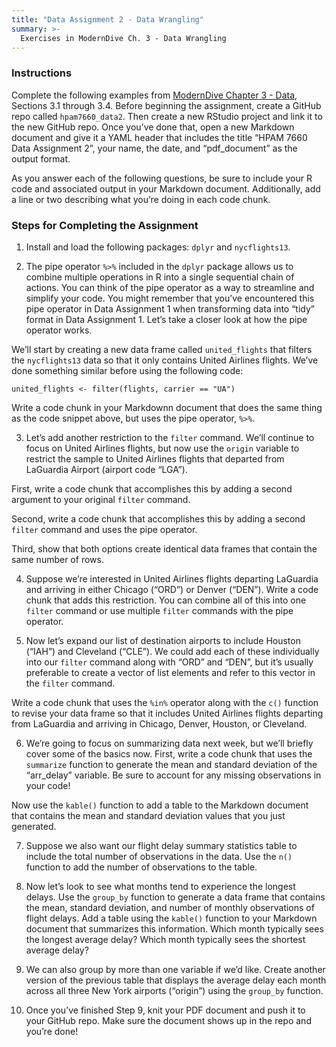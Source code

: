```yaml
---
title: "Data Assignment 2 - Data Wrangling"
summary: >-
  Exercises in ModernDive Ch. 3 - Data Wrangling
---
```


### Instructions

Complete the following examples from [ModernDive Chapter 3 - Data ](https://moderndive.com/3-wrangling.html), Sections 3.1 through 3.4. Before beginning the assignment, create a GitHub repo called `hpam7660_data2`. Then create a new RStudio project and link it to the new GitHub repo. Once you've done that, open a new Markdown document and give it a YAML header that includes the title "HPAM 7660 Data Assignment 2", your name, the date, and "pdf_document" as the output format.

As you answer each of the following questions, be sure to include your R code and associated output in your Markdown document. Additionally, add a line or two describing what you're doing in each code chunk.

### Steps for Completing the Assignment

1. Install and load the following packages: `dplyr` and `nycflights13`. 

2. The pipe operator `%>%` included in the `dplyr` package allows us to combine multiple operations in R into a single sequential chain of actions. You can think of the pipe operator as a way to streamline and simplify your code. You might remember that you've encountered this pipe operator in Data Assignment 1 when transforming data into "tidy" format in Data Assignment 1. Let's take a closer look at how the pipe operator works. 

We'll start by creating a new data frame called `united_flights` that filters the `nycflights13` data so that it only contains United Airlines flights. We've done something similar before using the following code:

`united_flights <- filter(flights, carrier == "UA")`

Write a code chunk in your Markdownn document that does the same thing as the code snippet above, but uses the pipe operator, `%>%`.

3. Let's add another restriction to the `filter` command. We'll continue to focus on United Airlines flights, but now use the `origin` variable to restrict the sample to United Airlines flights that departed from LaGuardia Airport (airport code "LGA"). 

First, write a code chunk that accomplishes this by adding a second argument to your original `filter` command.

Second, write a code chunk that accomplishes this by adding a second `filter` command and uses the pipe operator.

Third, show that both options create identical data frames that contain the same number of rows.

4. Suppose we're interested in United Airlines flights departing LaGuardia and arriving in either Chicago ("ORD") or Denver ("DEN"). Write a code chunk that adds this restriction. You can combine all of this into one `filter` command or use multiple `filter` commands with the pipe operator. 

5. Now let's expand our list of destination airports to include Houston ("IAH") and Cleveland ("CLE"). We could add each of these individually into our `filter` command along with "ORD" and "DEN", but it's usually preferable to create a vector of list elements and refer to this vector in the `filter` command.  

Write a code chunk that uses the `%in%` operator along with the `c()` function to revise your data frame so that it includes United Airlines flights departing from LaGuardia and arriving in Chicago, Denver, Houston, or Cleveland.

6. We're going to focus on summarizing data next week, but we'll briefly cover some of the basics now. First, write a code chunk that uses the `summarize` function to generate the mean and standard deviation of the "arr_delay" variable. Be sure to account for any missing observations in your code!

Now use the `kable()` function to add a table to the Markdown document that contains the mean and standard deviation values that you just generated.

7. Suppose we also want our flight delay summary statistics table to include the total number of observations in the data. Use the `n()` function to add the number of observations to the table.

8. Now let's look to see what months tend to experience the longest delays. Use the `group_by` function to generate a data frame that contains the mean, standard deviation, and number of monthly observations of flight delays. Add a table using the `kable()` function to your Markdown document that summarizes this information. Which month typically sees the longest average delay? Which month typically sees the shortest average delay?

9. We can also group by more than one variable if we'd like. Create another version of the previous table that displays the average delay each month across all three New York airports ("origin") using the `group_by` function.

10. Once you’ve finished Step 9, knit your PDF document and push it to your GitHub repo. Make sure the document shows up in the repo and you’re done!

